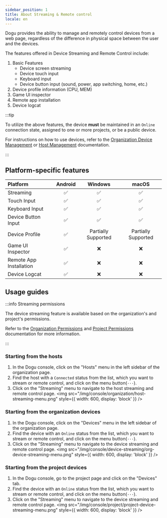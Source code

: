 ```yaml
---
sidebar_position: 1
title: About Streaming & Remote control
locale: en
---
```


Dogu provides the ability to manage and remotely control devices from a web page, regardless of the difference in physical space between the user and the devices.

The features offered in Device Streaming and Remote Control include:

1. Basic Features
   - Device screen streaming
   - Device touch input
   - Keyboard input
   - Device button input (sound, power, app switching, home, etc.)
2. Device profile information (CPU, MEM)
3. Game UI inspector
4. Remote app installation
5. Device logcat

:::tip

To utilize the above features, the device **must** be maintained in an `Online` connection state, assigned to one or more projects, or be a public device.

For instructions on how to use devices, refer to the [Organization Device Management](/organization-and-project/organization/device/device-management) or [Host Management](/organization-and-project/organization/host) documentation.

:::

## Platform-specific features

| Platform                | Android |       Windows       |        macOS        |
| :---------------------- | :-----: | :-----------------: | :-----------------: |
| Streaming               |   ✅    |         ✅          |         ✅          |
| Touch Input             |   ✅    |         ✅          |         ✅          |
| Keyboard Input          |   ✅    |         ✅          |         ✅          |
| Device Button Input     |   ✅    |         ✅          |         ✅          |
| Device Profile          |   ✅    | Partially Supported | Partially Supported |
| Game UI Inspector       |   ✅    |         ❌          |         ❌          |
| Remote App Installation |   ✅    |         ❌          |         ❌          |
| Device Logcat           |   ✅    |         ❌          |         ❌          |

## Usage guides

:::info Streaming permissions

The device streaming feature is available based on the organization's and project's permissions.

Refer to the [Organization Permissions](/organization-and-project/organization/permission) and [Project Permissions](/organization-and-project/project/permission) documentation for more information.

:::

### Starting from the hosts

1. In the Dogu console, click on the "Hosts" menu in the left sidebar of the organization page.
2. Find the host with a `Connected` status from the list, which you want to stream or remote control, and click on the menu button(`···`).
3. Click on the "Streaming" menu to navigate to the host streaming and remote control page.
   <img
     src="/img/console/organization/host-streaming-menu.png"
     style={{ width: 600, display: 'block' }}
   />

### Starting from the organization devices

1. In the Dogu console, click on the "Devices" menu in the left sidebar of the organization page.
2. Find the device with an `Online` status from the list, which you want to stream or remote control, and click on the menu button(`···`).
3. Click on the "Streaming" menu to navigate to the device streaming and remote control page.
   <img
     src="/img/console/device-streaming/org-device-streaming-menu.png"
     style={{ width: 600, display: 'block' }}
   />

### Starting from the project devices

1. In the Dogu console, go to the project page and click on the "Devices" tab.
2. Find the device with an `Online` status from the list, which you want to stream or remote control, and click on the menu button(`···`).
3. Click on the "Streaming" menu to navigate to the device streaming and remote control page.
   <img
     src="/img/console/project/project-device-streaming-menu.png"
     style={{ width: 600, display: 'block' }}
   />
